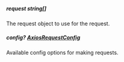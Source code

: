
##### **request** string[]
The request object to use for the request.

##### **config?** [AxiosRequestConfig](https://axios-http.com/docs/req_config)
Available config options for making requests.

